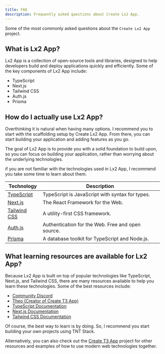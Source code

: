 ```yaml
---
title: FAQ
description: Frequently asked questions about Create Lx2 App.
---
```


Some of the most commonly asked questions about the `Create Lx2 App` project.

## What is Lx2 App?

Lx2 App is a collection of open-source tools and libraries, designed to help
developers build and deploy applications quickly and efficiently. Some of the
key components of Lx2 App include:

- TypeScript
- Next.js
- Tailwind CSS
- Auth.js
- Prisma

## How do I actually use Lx2 App?

Overthinking it is natural when having many options. I recommend you to start
with the scaffolding setup by Create Lx2 App. From there, you can start building
your application and adding features as you go.

The goal of Lx2 App is to provide you with a solid foundation to build upon, so
you can focus on building your application, rather than worrying about the
underlying technologies.

if you are not familiar with the technologies used in Lx2 App, I recommend you
take some time to learn about them.

| Technology                                    | Description                                       |
| --------------------------------------------- | ------------------------------------------------- |
| [TypeScript](https://www.typescriptlang.org/) | TypeScript is JavaScript with syntax for types.   |
| [Next.js](https://nextjs.org/)                | The React Framework for the Web.                  |
| [Tailwind CSS](https://tailwindcss.com/)      | A utility-first CSS framework.                    |
| [Auth.js](https://authjs.dev/)                | Authentication for the Web. Free and open source. |
| [Prisma](https://www.prisma.io/)              | A database toolkit for TypeScript and Node.js.    |

## What learning resources are available for Lx2 App?

Because Lx2 App is built on top of popular technologies like TypeScript,
Next.js, and Tailwind CSS, there are many resources available to help you learn
these technologies. Some of the best resources include:

- [Community Discord](https://tntstack.org/discord)
- [Theo (Creator of Create T3 App)](https://www.youtube.com/@t3dotgg)
- [TypeScript Documentation](https://www.typescriptlang.org/docs/)
- [Next.js Documentation](https://nextjs.org/docs)
- [Tailwind CSS Documentation](https://tailwindcss.com/docs)

Of course, the best way to learn is by doing. So, I recommend you start building
your own projects using TNT Stack.

Alternatively, you can also check out the [Create T3 App](https://create.t3.gg)
project for other resources and examples of how to use modern web technologies
together.
